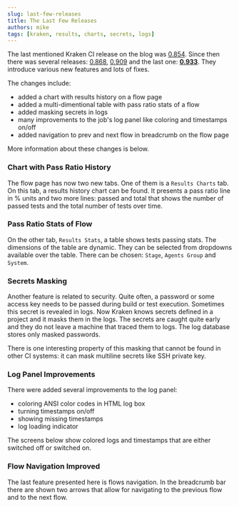 ```yaml
---
slug: last-few-releases
title: The Last Few Releases
authors: mike
tags: [kraken, results, charts, secrets, logs]
---
```





The last mentioned Kraken CI release on the blog was
[0.854](https://github.com/Kraken-CI/kraken/releases/tag/v0.854).
Since then there was several releases:
[0.868](https://github.com/Kraken-CI/kraken/releases/tag/v0.868),
[0.909](https://github.com/Kraken-CI/kraken/releases/tag/v0.909) and
the last one:
**[0.933](https://github.com/Kraken-CI/kraken/releases/tag/v0.933)**.
They introduce various new features and lots of fixes.

The changes include:

- added a chart with results history on a flow page
- added a multi-dimentional table with pass ratio stats of a flow
- added masking secrets in logs
- many improvements to the job's log panel like coloring and timestamps on/off
- added navigation to prev and next flow in breadcrumb on the flow page

More information about these changes is below.

<!--truncate-->

### Chart with Pass Ratio History

The flow page has now two new tabs. One of them is a `Results Charts`
tab.  On this tab, a results history chart can be found.  It presents
a pass ratio line in % units and two more lines: passed and total that
shows the number of passed tests and the total number of tests over time.

<Screen img="screen-flow-pass-ratio-history.png" />


### Pass Ratio Stats of Flow

On the other tab, `Results Stats`, a table shows tests passing
stats. The dimensions of the table are dynamic. They can be selected
from dropdowns available over the table. There can be chosen:
`Stage`, `Agents Group` and `System`.

<Screen img="screen-flow-pass-ratio-stats.png" />


### Secrets Masking

Another feature is related to security. Quite often, a password or
some access key needs to be passed during build or test
execution. Sometimes this secret is revealed in logs. Now Kraken knows
secrets defined in a project and it masks them in the logs. The
secrets are caught quite early and they do not leave a machine that
traced them to logs. The log database stores only masked passwords.

There is one interesting property of this masking that cannot be found
in other CI systems: it can mask multiline secrets like SSH private
key.

<Screen img="screen-logs-masked-secrets.png" />


### Log Panel Improvements

There were added several improvements to the log panel:

- coloring ANSI color codes in HTML log box
- turning timestamps on/off
- showing missing timestamps
- log loading indicator

The screens below show colored logs and timestamps that are either
switched off or switched on.

<Screen img="screen-log-box-timestamps-off.png" />

<Screen img="screen-log-box-timestamps-on.png" />


### Flow Navigation Improved

The last feature presented here is flows navigation. In the breadcrumb
bar there are shown two arrows that allow for navigating to the
previous flow and to the next flow.

<Screen img="screen-flow-navigation.png" />
